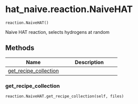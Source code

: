 # hat_naive.reaction.NaiveHAT { #hat_naive.reaction.NaiveHAT }

`reaction.NaiveHAT()`

Naive HAT reaction, selects hydrogens at random

## Methods

| Name | Description |
| --- | --- |
| [get_recipe_collection](#hat_naive.reaction.NaiveHAT.get_recipe_collection) |  |

### get_recipe_collection { #hat_naive.reaction.NaiveHAT.get_recipe_collection }

`reaction.NaiveHAT.get_recipe_collection(self, files)`